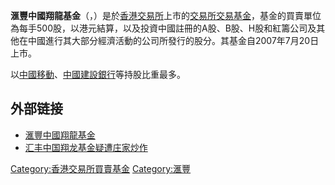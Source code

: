 '''滙豐中國翔龍基金'''（'''{{lang-en|HSBC China Dragon Fund}}'''，{{sehk|0820}}）是於[[香港交易所|香港交易所]]上市的[[交易所交易基金|交易所交易基金]]，基金的買賣單位為每手500股，以港元結算，以及投資中國註冊的A股、B股、H股和紅籌公司及其他在中國進行其大部分經濟活動的公司所發行的股分。其基金自2007年7月20日上市。

以[[中國移動|中國移動]]、[[中國建設銀行|中國建設銀行]]等持股比重最多。 

== 外部链接 ==
* [http://services.assetmanagement.hsbc.com.hk/site/chinadragonfund/fund_basic 滙豐中國翔龍基金] {{Wayback|url=http://services.assetmanagement.hsbc.com.hk/site/chinadragonfund/fund_basic |date=20171121091752 }}
* [http://fund.jrj.com.cn/2007/08/000002569498.shtml 汇丰中国翔龙基金疑遭庄家炒作]

[[Category:香港交易所買賣基金|Category:香港交易所買賣基金]]
[[Category:滙豐|Category:滙豐]]